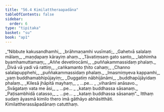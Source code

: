 ```yaml
---
title: "56.4 Kimilattheraapadāna"
tableOfContents: false
sidebar:
  order: 6
type: "tipitaka"
basket: "su"
book: "ap1"
---
```



<DynamicBreadcrumb />

<Division number="42" book="ap1">

<Paragraph number="7718" type="verses" book="ap1">
_“Nibbute kakusandhamhi,_  
_brāhmaṇamhi vusīmati;_  
_Gahetvā salalaṃ mālaṃ,_  
_maṇḍapaṃ kārayiṃ ahaṃ._  

</Paragraph>

</Division>
<Division number="43" book="ap1">

<Paragraph number="7719" type="verses" book="ap1">
_Tāvatiṃsaṃ gato santo,_  
_labhimha byamhamuttamaṃ;_  
_Aññe devetirocāmi,_  
_puññakammassidaṃ phalaṃ._  

</Paragraph>

</Division>
<Division number="44" book="ap1">

<Paragraph number="7720" type="verses" book="ap1">
_Divā vā yadi vā rattiṃ,_  
_caṅkamanto ṭhito cahaṃ;_  
_Channo salalapupphehi,_  
_puññakammassidaṃ phalaṃ._  

</Paragraph>

</Division>
<Division number="45" book="ap1">

<Paragraph number="7721" type="verses" book="ap1">
_Imasmiṃyeva kappamhi,_  
_yaṃ buddhamabhipūjayiṃ;_  
_Duggatiṃ nābhijānāmi,_  
_buddhapūjāyidaṃ phalaṃ._  

</Paragraph>

</Division>
<Division number="46" book="ap1">

<Paragraph number="7722" type="verses" book="ap1">
_Kilesā jhāpitā mayhaṃ,_  
_ …pe… _  
_viharāmi anāsavo._  

</Paragraph>

</Division>
<Division number="47" book="ap1">

<Paragraph number="7723" type="verses" book="ap1">
_Svāgataṃ vata me āsi,_  
_ …pe… _  
_kataṃ buddhassa sāsanaṃ._  

</Paragraph>

</Division>
<Division number="48" book="ap1">

<Paragraph number="7724" type="verses" book="ap1">
_Paṭisambhidā catasso,_  
_ …pe… _  
_kataṃ buddhassa sāsanaṃ”._  

</Paragraph>

<Paragraph number="7725" book="ap1">
Itthaṃ sudaṃ āyasmā kimilo thero imā gāthāyo abhāsitthāti.

</Paragraph>
</Division>

<Paragraph number="7726" type="center" book="ap1">
Kimilattherassāpadānaṃ catutthaṃ.
</Paragraph>
